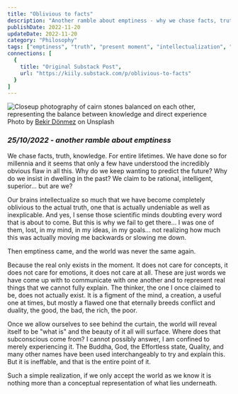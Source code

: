 ```yaml
---
title: "Oblivious to facts"
description: "Another ramble about emptiness - why we chase facts, truth, and knowledge while missing the actual truth that exists only in the present moment."
publishDate: 2022-11-20
updateDate: 2022-11-20
category: "Philosophy"
tags: ["emptiness", "truth", "present moment", "intellectualization", "buddha", "consciousness", "duality"]
connections: [
  {
    title: "Original Substack Post",
    url: "https://kiily.substack.com/p/oblivious-to-facts"
  }
]
---
```



<div class="flex flex-col items-center justify-center">
  <Image src={obliviousImage} alt="Closeup photography of cairn stones balanced on each other, representing the balance between knowledge and direct experience" width={600} height={400} class="w-full max-w-2xl h-auto" />
  <figcaption class="mt-2 text-center text-sm text-garden-secondary dark:text-garden-dark-secondary font-body">Photo by <a href="https://unsplash.com/@bekirdonmeez" target="_blank" rel="noopener noreferrer">Bekir Dönmez</a> on Unsplash</figcaption>
</div>

### *25/10/2022 - another ramble about emptiness*

We chase facts, truth, knowledge. For entire lifetimes. We have done so for millennia and it seems that only a few have understood the incredibly obvious flaw in all this. Why do we keep wanting to predict the future? Why do we insist in dwelling in the past? We claim to be rational, intelligent, superior... but are we?

Our brains intellectualize so much that we have become completely oblivious to the actual truth, one that is actually undeniable as well as inexplicable. And yes, I sense those scientific minds doubting every word that is about to come. But this is why we fail to get there... I was one of them, lost, in my mind, in my ideas, in my goals... not realizing how much this was actually moving me backwards or slowing me down. 

Then emptiness came, and the world was never the same again. 

Because the real only exists in the moment. It does not care for concepts, it does not care for emotions, it does not care at all. These are just words we have come up with to communicate with one another and to represent real things that we cannot fully explain. The thinker, the one I once claimed to be, does not actually exist. It is a figment of the mind, a creation, a useful one at times, but mostly a flawed one that eternally breeds conflict and duality, the good, the bad, the rich, the poor. 

Once we allow ourselves to see behind the curtain, the world will reveal itself to be "what is" and the beauty of it all will surface. Where does that subconscious come from? I cannot possibly answer, I am confined to merely experiencing it. The Buddha, God, the Effortless state, Quality, and many other names have been used interchangeably to try and explain this. But it is ineffable, and that is the entire point of it. 

Such a simple realization, if we only accept the world as we know it is nothing more than a conceptual representation of what lies underneath. 